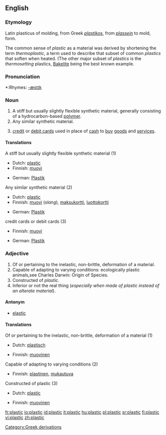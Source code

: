 ==English==

===Etymology===
Latin plasticus of molding, from Greek ''[[plastikos]]'', from ''[[plassein]]'' to mold, form.

The common sense of ''plastic'' as a material was derived by shortening the term ''thermoplastic'', a term used to describe that subset of common ''plastics'' that soften when heated.  (The other major subset of ''plastics'' is the ''thermosetting'' plastics, [[Bakelite]] being the best known example.

===Pronunciation===
*:Rhymes: [[Rhymes:English:-æstɪk|-æstɪk]]

===Noun===
{{en-noun|-}}

# A stiff but usually slightly flexible synthetic material, generally consisting of a hydrocarbon-based [[polymer]].
# Any similar synthetic material.
# {{slang}} [[credit card|credit]] or [[debit card]]s used in place of [[cash]] to [[buy]] [[goods]] and [[service]]s.

====Translations====
;A stiff but usually slightly flexible synthetic material (1)
{{top}}
*Dutch: [[plastic]] {{n}}
*Finnish: [[muovi]]
{{mid}}
*German: [[Plastik]] {{n}}
{{bottom}}

;Any similar synthetic material (2)
{{top}}
*Dutch: [[plastic]] {{n}}
*Finnish: [[muovi]] (''slang''), [[maksukortti]], [[luottokortti]]
{{mid}}
*German: [[Plastik]] {{n}}
{{bottom}}

;credit cards or debit cards (3)
{{top}}
*Finnish: [[muovi]]
{{mid}}
*German: [[Plastik]] {{n}}
{{bottom}}

===Adjective===
{{en-adj-more}}

# Of or pertaining to the inelastic, non-brittle, deformation of a material.
# Capable of adapting to varying conditions: ecologically plastic animals,see Charles Darwin: Origin of Species.
# Constructed of ''plastic''.
# Inferior or not the real thing (''especially when made of plastic instead of an alterate material'').

====Antonym====
* [[elastic]]

====Translations====
;Of or pertaining to the inelastic, non-brittle, deformation of a material (1)
{{top}}
*Dutch: [[plastisch]]
{{mid}}
*Finnish: [[muovinen]]
{{bottom}}

;Capable of adapting to varying conditions (2)
{{top}}
*Finnish: [[plastinen]], [[mukautuva]]
{{mid}}
{{bottom}}

;Constructed of plastic (3)
{{top}}
*Dutch: [[plastic]]
{{mid}}
*Finnish: [[muovinen]]
{{bottom}}

[[Category:Greek derivations]]

[[fr:plastic]]
[[io:plastic]]
[[id:plastic]]
[[it:plastic]]
[[hu:plastic]]
[[pl:plastic]]
[[sr:plastic]]
[[fi:plastic]]
[[vi:plastic]]
[[zh:plastic]]
